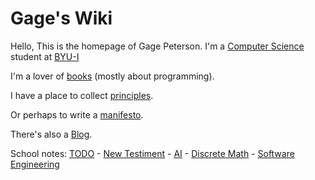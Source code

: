 = Gage's Wiki =

Hello, This is the homepage of Gage Peterson. I'm a [[CS/index|Computer Science]] student at [[http://www.byui.edu|BYU-I]]

I'm a lover of [[books]] (mostly about programming).

I have a place to collect [[principles/index|principles]].

Or perhaps to write a [[manifesto]].

There's also a [[diary/diary|Blog]].

School notes: [[TODO]]
- [[NewTest/index|New Testiment]]
- [[AI/index|AI]]
- [[DiscreteMath/index|Discrete Math]]
- [[Software1/index|Software Engineering]]
